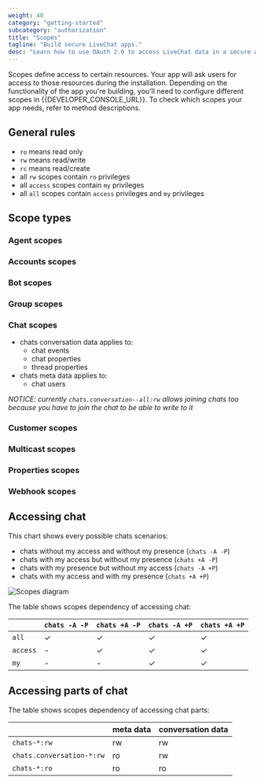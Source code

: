 ```yaml
---
weight: 40
category: "getting-started"
subcategory: "authorization"
title: "Scopes"
tagline: "Build secure LiveChat apps."
desc: "Learn how to use OAuth 2.0 to access LiveChat data in a secure way."
---
```


Scopes define access to certain resources. Your app will ask users for access to those resources during the installation. Depending on the functionality of the app you're building, you'll need to configure different scopes in {{DEVELOPER_CONSOLE_URL}}. To check which scopes your app needs, refer to method descriptions.

## General rules

- `ro` means read only
- `rw` means read/write
- `rc` means read/create
- all `rw` scopes contain `ro` privileges
- all `access` scopes contain `my` privileges
- all `all` scopes contain `access` privileges and `my` privileges

## Scope types

### Agent scopes

<Scopes scopes="agents--my:rw,agents--my:ro,agents--all:rw,agents--all:ro,access_rules:ro,access_rules:rw"/>

### Accounts scopes

<Scopes scopes="accounts--all:rc"/>

### Bot scopes

<Scopes scopes="agents-bot--my:ro,agents-bot--my:rw,agents-bot--all:ro,agents-bot--all:rw"/>

### Group scopes

<Scopes scopes="groups--my:rw,groups--my:ro,groups--all:rw,groups--all:ro"/>

### Chat scopes

<Scopes scopes="chats--all:ro,chats--access:ro,chats--my:ro,chats.conversation--all:rw,chats.conversation--access:rw,chats.conversation--my:rw,chats--all:rw,chats--access:rw,chats--my:rw"/>

- chats conversation data applies to:
  - chat events
  - chat properties
  - thread properties
- chats meta data applies to:
  - chat users

_NOTICE: currently `chats.conversation--all:rw` allows joining chats too because you have to join the chat to be able to write to it_

### Customer scopes

<Scopes scopes="customers.ban:rw,customers:own,customers:ro,customers:rw"/>

### Multicast scopes

<Scopes scopes="multicast:rw"/>

### Properties scopes

<Scopes scopes="properties--my:ro,properties--my:rw,properties--all:ro,properties--configuration:rw"/>

### Webhook scopes

<Scopes scopes="webhooks--my:ro,webhooks--my:rw,webhooks--all:ro,webhooks--all:rw"/>

## Accessing chat

This chart shows every possible chats scenarios:

- chats without my access and without my presence (`chats -A -P`)
- chats with my access but without my presence (`chats +A -P`)
- chats with my presence but without my access (`chats -A +P`)
- chats with my access and with my presence (`chats +A +P`)

![Scopes diagram](livechat-scopes-diagram.png)

The table shows scopes dependency of accessing chat:

|          | `chats -A -P` | `chats +A -P` | `chats -A +P` | `chats +A +P` |
| -------- | ------------- | ------------- | ------------- | ------------- |
| `all`    | ✓             | ✓             | ✓             | ✓             |
| `access` | -             | ✓             | ✓             | ✓             |
| `my`     | -             | -             | ✓             | ✓             |

## Accessing parts of chat

The table shows scopes dependency of accessing chat parts:

|                           | meta data | conversation data |
| ------------------------- | --------- | ----------------- |
| `chats-*:rw`              | rw        | rw                |
| `chats.conversation-*:rw` | ro        | rw                |
| `chats-*:ro`              | ro        | ro                |
